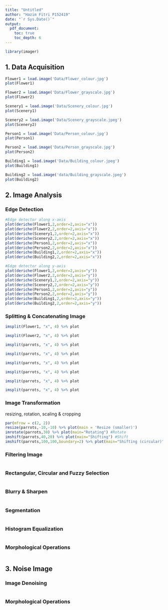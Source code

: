 ```yaml
---
title: "Untitled"
author: "Hazim Fitri P152419"
date: "`r Sys.Date()`"
output: 
  pdf_document:
    toc: true
    toc_depth: 6
---
```


```r
library(imager)
```

## 1. Data Acquisition

```r
Flower1 = load.image('Data/Flower_colour.jpg')
plot(Flower1)
```

```r
Flower2 = load.image('Data/Flower_grayscale.jpg')
plot(Flower2)
```

```r
Scenery1 = load.image('Data/Scenery_colour.jpg')
plot(Scenery1)
```

```r
Scenery2 = load.image('Data/Scenery_grayscale.jpeg')
plot(Scenery2)
```

```r
Person1 = load.image('Data/Person_colour.jpg')
plot(Person1)
```

```r
Person2 = load.image('Data/Person_grayscale.jpg')
plot(Person2)
```

```r
Building1 = load.image('Data/Building_colour.jpeg')
plot(Building1)
```

```r
Building2 = load.image('data/Building_grayscale.jpeg')
plot(Building2)
```

## 2. Image Analysis

### Edge Detection

```r
#Edge detector along x-axis
plot(deriche(Flower1,2,order=2,axis="x"))
plot(deriche(Flower2,2,order=2,axis="x"))
plot(deriche(Scenery1,2,order=2,axis="x"))
plot(deriche(Scenery2,2,order=2,axis="x"))
plot(deriche(Person1,2,order=2,axis="x"))
plot(deriche(Person2,2,order=2,axis="x"))
plot(deriche(Building1,2,order=2,axis="x"))
plot(deriche(Building2,2,order=2,axis="x"))
```

```r
#Edge detector along y-axis
plot(deriche(Flower1,2,order=2,axis="y"))
plot(deriche(Flower2,2,order=2,axis="y"))
plot(deriche(Scenery1,2,order=2,axis="y"))
plot(deriche(Scenery2,2,order=2,axis="y"))
plot(deriche(Person1,2,order=2,axis="y"))
plot(deriche(Person2,2,order=2,axis="y"))
plot(deriche(Building1,2,order=2,axis="y"))
plot(deriche(Building2,2,order=2,axis="y"))

```

### Splitting & Concatenating Image

```r
imsplit(Flower1, "x", 4) %>% plot
```

```r
imsplit(Flower2, "x", 4) %>% plot
```

```r
imsplit(parrots, "x", 4) %>% plot
```

```r
imsplit(parrots, "x", 4) %>% plot
```

```r
imsplit(parrots, "x", 4) %>% plot
```

```r
imsplit(parrots, "x", 4) %>% plot
```

```r
imsplit(parrots, "x", 4) %>% plot
```

```r
imsplit(parrots, "x", 4) %>% plot
```

### Image Transformation

resizing, rotation, scaling & cropping

```r
par(mfrow = c(2, 2))
resize(parrots,-10,-10) %>% plot(main = 'Resize (smaller)')
imrotate(parrots,30) %>% plot(main="Rotating") #Rotate
imshift(parrots,40,20) %>% plot(main="Shifting") #Shift
imshift(parrots,100,100,boundary=2) %>% plot(main="Shifting (circular)") #Shift circular
```

### Filtering Image

```r

```

### Rectangular, Circular and Fuzzy Selection

```r

```

### Blurry & Sharpen

```r

```

### Segmentation

```r

```

### Histogram Equalization

```r

```

### Morphological Operations

```r

```

## 3. Noise Image

### Image Denoising

```r

```

### Morphological Operations

```r

```
